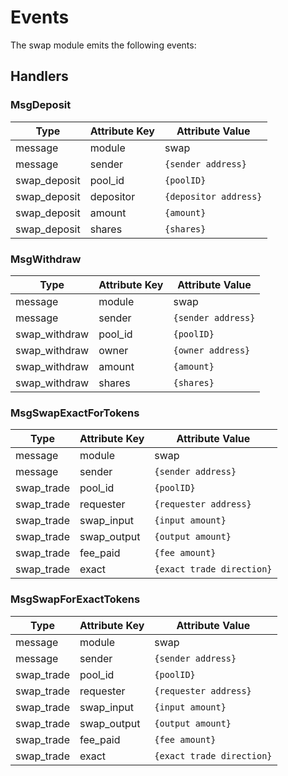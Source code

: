 
# Events

The swap module emits the following events:

## Handlers

### MsgDeposit

| Type         | Attribute Key | Attribute Value       |
| ------------ | ------------- | --------------------- |
| message      | module        | swap                  |
| message      | sender        | `{sender address}`    |
| swap_deposit | pool_id       | `{poolID}`            |
| swap_deposit | depositor     | `{depositor address}` |
| swap_deposit | amount        | `{amount}`            |
| swap_deposit | shares        | `{shares}`            |

### MsgWithdraw

| Type          | Attribute Key | Attribute Value    |
| ------------- | ------------- | ------------------ |
| message       | module        | swap               |
| message       | sender        | `{sender address}` |
| swap_withdraw | pool_id       | `{poolID}`         |
| swap_withdraw | owner         | `{owner address}`  |
| swap_withdraw | amount        | `{amount}`         |
| swap_withdraw | shares        | `{shares}`         |

### MsgSwapExactForTokens

| Type       | Attribute Key | Attribute Value           |
| ---------- | ------------- | ------------------------- |
| message    | module        | swap                      |
| message    | sender        | `{sender address}`        |
| swap_trade | pool_id       | `{poolID}`                |
| swap_trade | requester     | `{requester address}`     |
| swap_trade | swap_input    | `{input amount}`          |
| swap_trade | swap_output   | `{output amount}`         |
| swap_trade | fee_paid      | `{fee amount}`            |
| swap_trade | exact         | `{exact trade direction}` |

### MsgSwapForExactTokens

| Type       | Attribute Key | Attribute Value           |
| ---------- | ------------- | ------------------------- |
| message    | module        | swap                      |
| message    | sender        | `{sender address}`        |
| swap_trade | pool_id       | `{poolID}`                |
| swap_trade | requester     | `{requester address}`     |
| swap_trade | swap_input    | `{input amount}`          |
| swap_trade | swap_output   | `{output amount}`         |
| swap_trade | fee_paid      | `{fee amount}`            |
| swap_trade | exact         | `{exact trade direction}` |


>

